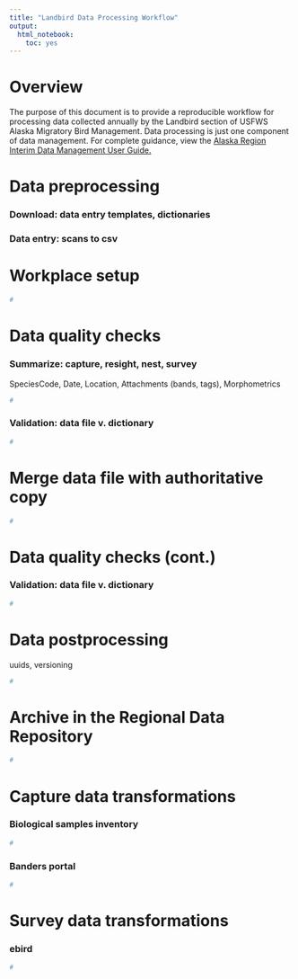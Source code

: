 ```yaml
---
title: "Landbird Data Processing Workflow"
output:
  html_notebook:
    toc: yes
---
```


# Overview

The purpose of this document is to provide a reproducible workflow for processing data collected annually by the Landbird section of USFWS Alaska Migratory Bird Management. Data processing is just one component of data management. For complete guidance, view the [Alaska Region Interim Data Management User Guide.](https://ak-region-dst.gitbook.io/alaska-region-interim-data-management-user-guide/)

# Data preprocessing

### Download: data entry templates, dictionaries

### Data entry: scans to csv

# Workplace setup

```r
#
```

# Data quality checks

### Summarize: capture, resight, nest, survey

SpeciesCode, Date, Location, Attachments (bands, tags), Morphometrics

```r
#
```

### Validation: data file v. dictionary

```r
#
```

# Merge data file with authoritative copy

```r
#
```

# Data quality checks (cont.)

### Validation: data file v. dictionary

```r
#
```

# Data postprocessing

uuids, versioning

```r
#
```

# Archive in the Regional Data Repository

```r
#
```

# Capture data transformations

### Biological samples inventory

```r
#
```

### Banders portal

```r
#
```

# Survey data transformations

### ebird

```r
#
```

### 






